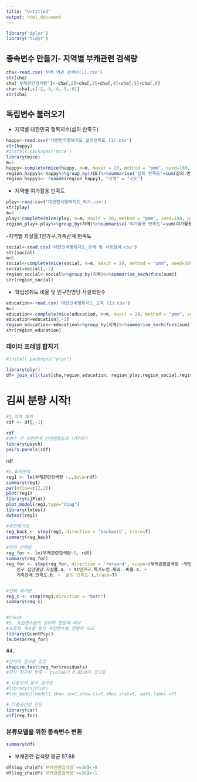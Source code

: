 ```yaml
---
title: "Untitled"
output: html_document
---
```

```r

library('dplyr')
library('tidyr')
```
## 종속변수 만들기- 지역별 부캐관련 검색량
```r
cha<-read.csv('부캐 연관 검색어(1).csv')
str(cha)
cha['부캐관련검색량']<-cha[,2]+cha[,3]+cha[,4]+cha[,5]+cha[,6]
cha<-cha[,c(-2,-3,-4,-5,-6)]
str(cha)
```
## 독립변수 불러오기
- 지역별 대한민국 행복지수(삶의 만족도)
```r
happy<-read.csv('대한민국행복지도_삶의만족도 (1).csv')
str(happy)
#install.packages('mice')
library(mice)
m=5
happy<-complete(mice(happy, m=m, maxit = 20, method = "pmm", seed=100, print=F)) # 결측치 예상값으로 채우기기
region_happy1<-happy%>%group_by(시도)%>%summarise('삶의 만족도'=sum(삶의.만족도))
region_happy1<- rename(region_happy1, "지역" = "시도")
```
- 지역별 여가활용 만족도
```r
play<-read.csv('대한민국행복지도_여가.csv')
str(play)
m=5
play<-complete(mice(play, m=m, maxit = 20, method = "pmm", seed=100, print=F)) # 결측치 두개 예측치로 채우기
region_play<-play%>%group_by(지역)%>%summarise('여가활용 만족도'=sum(여가활용.만족도.b.))
```
-지역별 자살률,1인가구,가족관계 만족도
```r
social<-read.csv('대한민국행복지도_관계 및 사회참여.csv')
str(social)
m=5
social<-complete(mice(social, m=m, maxit = 20, method = "pmm", seed=100, print=F))
social=social[,-2]
region_social<-social%>%group_by(지역)%>%summarise_each(funs(sum))
str(region_social)
```
- 학업성취도 비율 및 인구천명당 사설학원수
```r
education<-read.csv('대한민국행복지도_교육 (1).csv')
m=5
education<-complete(mice(education, m=m, maxit = 20, method = "pmm", seed=100, print=F))
education=education[,-2]
region_education<-education%>%group_by(지역)%>%summarise_each(funs(sum))
str(region_education)
```
### 데이터 프레임 합치기
```r
#install.packages("plyr")

library(plyr)
df= join_all(list(cha,region_education, region_play,region_social,region_happy1), by="지역", type="inner")
```




# 김씨 분량 시작!
```r
#1.지역 제외 
rdf <- df[,-1]
  
rdf
#변수 간 상관관계 산점행렬도로 나타내기 
library(psych)
pairs.panels(rdf)
```


rdf
```r
#2.회귀분석 
reg1 <- lm(부캐관련검색량 ~.,data=rdf)
summary(reg1)
par(mflow=c(2,2))
plot(reg1)
library(sjPlot)
plot_model(reg1,type="diag")
library(lmtest)
dwtest(reg1)

#후진제거법 
reg_back <- step(reg1, direction = 'backward', trace=T)
summary(reg_back)

#전진 선택법 
reg_for <- lm(부캐관련검색량~1, rdf)
summary(reg_for)
reg_for <- step(reg_for, direction = 'forward', scope=(부캐관련검색량 ~학업성취도 + 인구.천명당.사설학원수 + `여가활용 만족도` + 
    인구.십만명당.자살률.a. + X1인가구.독거노인.제외..비율.a. + 
    가족관계.만족도.b. + `삶의 만족도`),trace=T)


#선택 제거법
reg_c <- step(reg1,direction = "both")
summary(reg_c)


#check
#3. 독립변수들의 상대적 영향력 비교 
#표준화 계수를 통한 독립변수들 영향력 비교 
library(QuantPsyc)
lm.beta(reg_for)

```
#4.

```r

#잔차의 정규성 검정
shapiro.test(reg_for$residuals)
#잔차 정규성 만족 - pvalue가 0.05보다 크므로 

#.다중회귀 분석 결과표
#library(sjPlot)
#tab_model(model1,show.se=T,show.ci=F,show.stat=T, auto.label =F)

#.다중공선성 진단 
library(car)
vif(reg_for)

```





### 분류모델을 위한 종속변수 변환
```r
summary(df) 
```
- 부캐관련 검색량 평균 57.88
```r
df$log_cha[df$`부캐관련검색량`<=36]<-0
df$log_cha[df$`부캐관련검색량`>=36]<-1

```


